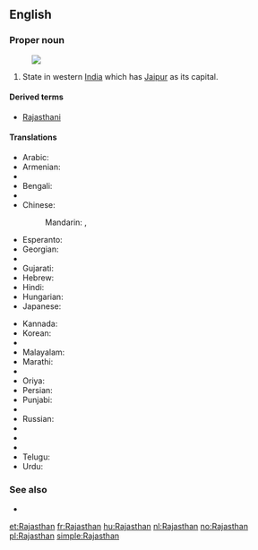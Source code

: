==English==
{{wikipedia}}

===Proper noun===
{{en-proper noun}}
[[Image:Rajasthan in India (disputed hatched).svg|thumb|]]
# State in western [[India]] which has [[Jaipur]] as its capital.

====Derived terms====
* [[Rajasthani]]

====Translations====
{{trans-top|a state in western India}}
* Arabic: {{t-|ar|راجاستان|m|tr=rajastaan}}
* Armenian: {{t-|hy|Ռաջաստան|tr=Raǰastan}}
* {{trreq|Assamese}}
* Bengali: {{t-|bn|রাজস্থান|sc=Beng}}
* {{trreq|Chhattisgarhi}}
* Chinese:
*: Mandarin: {{t|cmn|拉賈斯坦邦|sc=Hani}},  {{t|cmn|拉贾斯坦邦|tr=Lājiǎsītǎn-bāng|sc=Hani}}
* Esperanto: {{t|eo|Raĝastano}}
* Georgian: {{t-|ka|რაჯასტანი|sc=Geor}}
* {{trreq|Greek}}
* Gujarati: {{t|gu|રાજસ્થાન|sc=Gujr}}
* Hebrew: {{t-|he|ראג'סטאן}}
* Hindi: {{t+|hi|राजस्थान|tr=rājasthān}}
* Hungarian: {{t|hu|Rádzsasztán}}
* Japanese: {{t-|ja|ラージャスターン|tr=Rājasutān}}
{{trans-mid}}
* Kannada: {{t|kn|ರಾಜಸ್ಥಾನ|sc=Knda}}
* Korean: {{t-|ko|라자스탄|tr=Rajaseutan|sc=Hang}}
* {{trreq|Latvian}}
* Malayalam: {{t|ml|രാജസ്ഥാൻ|sc=Mlym}}
* Marathi: {{t-|mr|राजस्थान|tr=rājasthāna|sc=Deva}}
* {{trreq|Mizo}}
* Oriya: {{t|or|ରାଜସ୍ଥାନ|sc=Orya}}
* Persian: {{t-|fa|راجستان}}
* Punjabi: {{t|pa|ਰਾਜਸਥਾਨ|sc=Guru}}
* {{trreq|Rajasthani}}
* Russian: {{t-|ru|Раджастхан|m|tr=Radžastxán}}
* {{trreq|Santali}}
* {{trreq|Sikkimese}}
* {{trreq|Tamil}}
* Telugu: {{t+|te|రాజస్థాన్}}
* Urdu: {{t-|ur|راجستھان|tr=rājasthān}}
{{trans-bottom}}

===See also===
* {{list|en|states of India}}


[[et:Rajasthan]]
[[fr:Rajasthan]]
[[hu:Rajasthan]]
[[nl:Rajasthan]]
[[no:Rajasthan]]
[[pl:Rajasthan]]
[[simple:Rajasthan]]